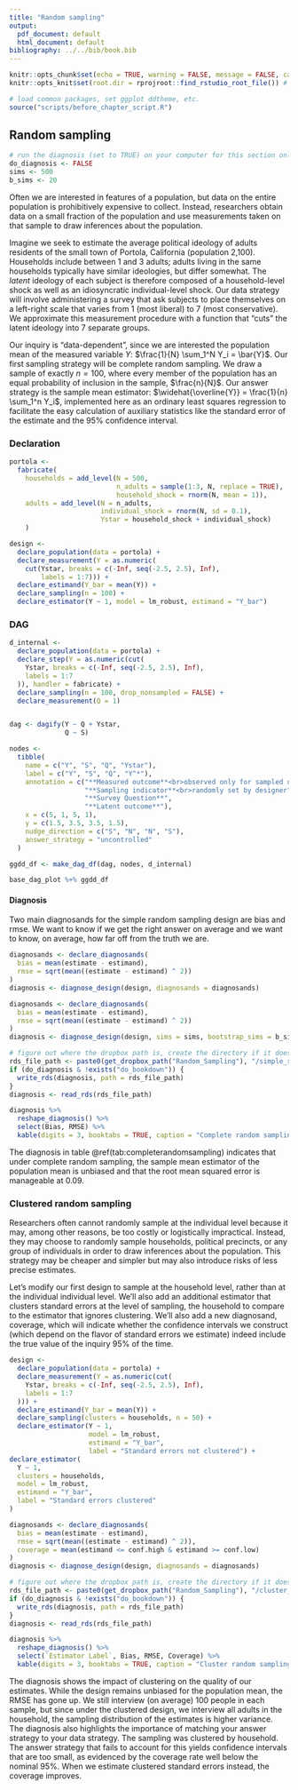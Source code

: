 ```yaml
---
title: "Random sampling"
output:
  pdf_document: default
  html_document: default
bibliography: ../../bib/book.bib
---
```


<!-- note do_bookdown is set in index.rmd, so we know if you're running just this .Rmd or compiling the book-->
```r
knitr::opts_chunk$set(echo = TRUE, warning = FALSE, message = FALSE, cache = FALSE, out.width = "100%")
knitr::opts_knit$set(root.dir = rprojroot::find_rstudio_root_file()) # files are all relative to RStudio project home
```

```r
# load common packages, set ggplot ddtheme, etc.
source("scripts/before_chapter_script.R")
```

<!-- start post here, do not edit above -->
## Random sampling

```r
# run the diagnosis (set to TRUE) on your computer for this section only before pushing to Github. no diagnosis will ever take place on github.
do_diagnosis <- FALSE
sims <- 500
b_sims <- 20
```

Often we are interested in features of a population, but data on the entire population is prohibitively expensive to collect. Instead, researchers obtain data on a small fraction of the population and use measurements taken on that sample to draw inferences about the population.

Imagine we seek to estimate the average political ideology of adults residents of the small town of Portola, California (population 2,100). Households include between 1 and 3 adults; adults living in the same households typically have similar ideologies, but differ somewhat. The *latent* ideology of each subject is therefore composed of a household-level shock as well as an idiosyncratic individual-level shock. Our data strategy will involve administering a survey that ask subjects to place themselves on a left-right scale that varies from 1 (most liberal) to 7 (most conservative). We approximate this measurement procedure with a function that "cuts" the latent ideology into 7 separate groups.

Our inquiry is "data-dependent", since we are interested the population mean of the measured variable $Y$: $\frac{1}{N} \sum_1^N Y_i = \bar{Y}$. Our first sampling strategy will be complete random sampling. We draw a sample of exactly $n = 100$, where every member of the population has an equal probability of inclusion in the sample, $\frac{n}{N}$. Our answer strategy is the sample mean estimator: $\widehat{\overline{Y}} = \frac{1}{n} \sum_1^n Y_i$, implemented here as an ordinary least squares regression to facilitate the easy calculation of auxiliary statistics like the standard error of the estimate and the 95% confidence interval.

### Declaration

```r
portola <-
  fabricate(
    households = add_level(N = 500, 
                           n_adults = sample(1:3, N, replace = TRUE),
                           household_shock = rnorm(N, mean = 1)),
    adults = add_level(N = n_adults, 
                       individual_shock = rnorm(N, sd = 0.1),
                       Ystar = household_shock + individual_shock)
    )

design <- 
  declare_population(data = portola) + 
  declare_measurement(Y = as.numeric(
    cut(Ystar, breaks = c(-Inf, seq(-2.5, 2.5), Inf), 
        labels = 1:7))) +
  declare_estimand(Y_bar = mean(Y)) + 
  declare_sampling(n = 100) + 
  declare_estimator(Y ~ 1, model = lm_robust, estimand = "Y_bar")
```

### DAG

```r

d_internal <-
  declare_population(data = portola) +
  declare_step(Y = as.numeric(cut(
    Ystar, breaks = c(-Inf, seq(-2.5, 2.5), Inf),
    labels = 1:7
  )), handler = fabricate) +
  declare_sampling(n = 100, drop_nonsampled = FALSE) +
  declare_measurement(Q = 1) 


dag <- dagify(Y ~ Q + Ystar,
              Q ~ S)

nodes <-
  tibble(
    name = c("Y", "S", "Q", "Ystar"),
    label = c("Y", "S", "Q", "Y^*"),
    annotation = c("**Measured outcome**<br>observed only for sampled units",
                   "**Sampling indicator**<br>randomly set by designer",
                   "**Survey Question**",
                   "**Latent outcome**"),
    x = c(5, 1, 5, 1),
    y = c(1.5, 3.5, 3.5, 1.5), 
    nudge_direction = c("S", "N", "N", "S"),
    answer_strategy = "uncontrolled"
  )

ggdd_df <- make_dag_df(dag, nodes, d_internal)

base_dag_plot %+% ggdd_df
```

#### Diagnosis

Two main diagnosands for the simple random sampling design are bias and rmse. We want to know if we get the right answer on average and we want to know, on average, how far off from the truth we are.

```r
diagnosands <- declare_diagnosands(
  bias = mean(estimate - estimand),
  rmse = sqrt(mean((estimate - estimand) ^ 2))
)
diagnosis <- diagnose_design(design, diagnosands = diagnosands) 
```


```r
diagnosands <- declare_diagnosands(
  bias = mean(estimate - estimand),
  rmse = sqrt(mean((estimate - estimand) ^ 2))
)
diagnosis <- diagnose_design(design, sims = sims, bootstrap_sims = b_sims, diagnosands = diagnosands) 
```

```r
# figure out where the dropbox path is, create the directory if it doesn't exist, and name the RDS file
rds_file_path <- paste0(get_dropbox_path("Random_Sampling"), "/simple_random_sampling_sims.RDS")
if (do_diagnosis & !exists("do_bookdown")) {
  write_rds(diagnosis, path = rds_file_path)
}
diagnosis <- read_rds(rds_file_path)
```

```r
diagnosis %>%
  reshape_diagnosis() %>%
  select(Bias, RMSE) %>%
  kable(digits = 3, booktabs = TRUE, caption = "Complete random sampling design diagnosis")
```

The diagnosis in table \@ref(tab:completerandomsampling) indicates that under complete random sampling, the sample mean estimator of the population mean is unbiased and that the root mean squared error is manageable at 0.09.

### Clustered random sampling

Researchers often cannot randomly sample at the individual level because it may, among other reasons, be too costly or logistically impractical. Instead, they may choose to randomly sample households, political precincts, or any group of individuals in order to draw inferences about the population. This strategy may be cheaper and simpler but may also introduce risks of less precise estimates.

Let's modify our first design to sample at the household level, rather than at the individual individual level. We'll also add an additional estimator that clusters standard errors at the level of sampling, the household to compare to the estimator that ignores clustering. We'll also add a new diagnosand, coverage, which will indicate whether the confidence intervals we construct (which depend on the flavor of standard errors we estimate) indeed include the true value of the inquiry 95\% of the time.

```r
design <-
  declare_population(data = portola) +
  declare_measurement(Y = as.numeric(cut(
    Ystar, breaks = c(-Inf, seq(-2.5, 2.5), Inf),
    labels = 1:7
  ))) +
  declare_estimand(Y_bar = mean(Y)) +
  declare_sampling(clusters = households, n = 50) +
  declare_estimator(Y ~ 1,
                    model = lm_robust,
                    estimand = "Y_bar",
                    label = "Standard errors not clustered") +
declare_estimator(
  Y ~ 1,
  clusters = households,
  model = lm_robust,
  estimand = "Y_bar",
  label = "Standard errors clustered"
)

diagnosands <- declare_diagnosands(
  bias = mean(estimate - estimand),
  rmse = sqrt(mean((estimate - estimand) ^ 2)),
  coverage = mean(estimand <= conf.high & estimand >= conf.low)
)
diagnosis <- diagnose_design(design, diagnosands = diagnosands) 
```

```r
# figure out where the dropbox path is, create the directory if it doesn't exist, and name the RDS file
rds_file_path <- paste0(get_dropbox_path("Random_Sampling"), "/cluster_random_sampling_sims.RDS")
if (do_diagnosis & !exists("do_bookdown")) {
  write_rds(diagnosis, path = rds_file_path)
}
diagnosis <- read_rds(rds_file_path)
```

```r
diagnosis %>%
  reshape_diagnosis() %>%
  select(`Estimator Label`, Bias, RMSE, Coverage) %>%
  kable(digits = 3, booktabs = TRUE, caption = "Cluster random sampling design diagnosis")
```

The diagnosis shows the impact of clustering on the quality of our estimates. While the design remains unbiased for the population mean, the RMSE has gone up. We still interview (on average) 100 people in each sample, but since under the clustered design, we interview all adults in the household, the sampling distribution of the estimates is higher variance. The diagnosis also highlights the importance of matching your answer strategy to your data strategy. The sampling was clustered by household. The answer strategy that fails to account for this yields confidence intervals that are too small, as evidenced by the coverage rate well below the nominal 95\%. When we estimate clustered standard errors instead, the coverage improves.


<!-- #### Exercises -->

<!-- 1. Modify the declaration to change the distribution of $Y$ from being uniform to something else: perhaps imagine that more extreme ideologies are more prevalent than moderate ones. Is the sample mean estimator still unbiased? Interpret your answer. -->
<!-- 2. Change the sampling procedure to favor units with higher values of ideology. Is the sample mean estimator still unbiased? Interpret your answer. -->
<!-- 3. Modify the estimation function to use this formula for the standard error: $\widehat{se} \equiv \frac{\widehat\sigma}{\sqrt{n}}$. This equation differs from the one used in our declaration (it ignores the total population size $N$). Check that the coverage of this new design is incorrect when $N=n$. Assess how large $N$ has to be for the difference between these procedures not to matter.  -->




